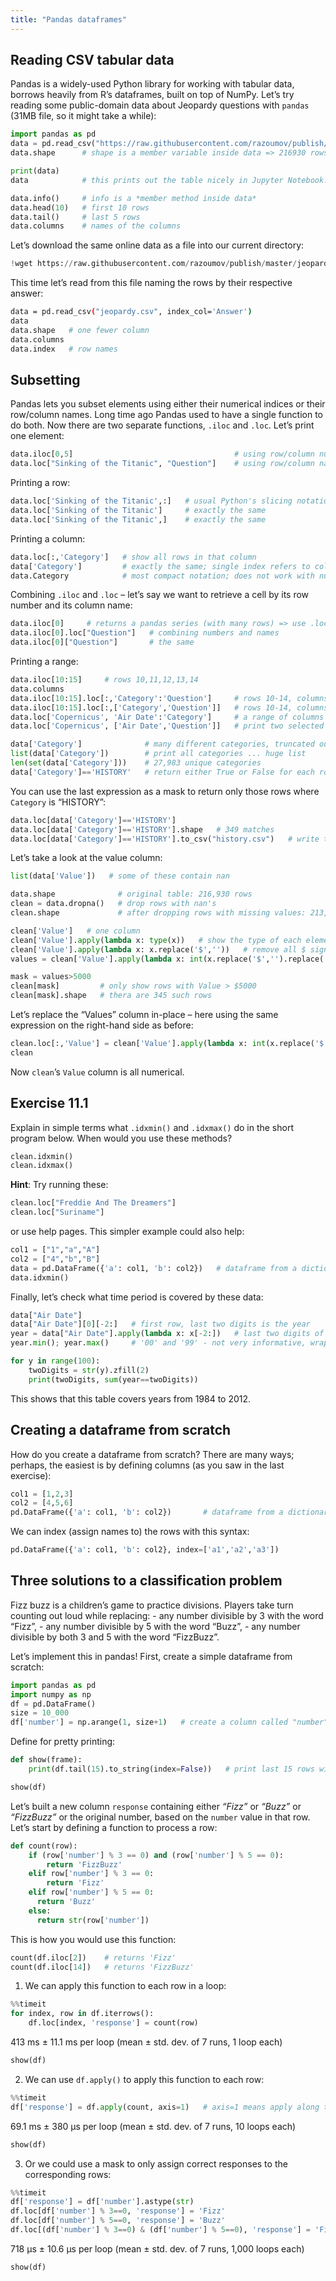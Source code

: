 ```yaml
---
title: "Pandas dataframes"
---
```


## Reading CSV tabular data

Pandas is a widely-used Python library for working with tabular data, borrows heavily from R's dataframes,
built on top of NumPy. Let's try reading some public-domain data about Jeopardy questions with `pandas` (31MB
file, so it might take a while):

```py
import pandas as pd
data = pd.read_csv("https://raw.githubusercontent.com/razoumov/publish/master/jeopardy.csv")
data.shape      # shape is a member variable inside data => 216930 rows, 7 columns

print(data)
data            # this prints out the table nicely in Jupyter Notebook!

data.info()     # info is a *member method inside data*
data.head(10)   # first 10 rows
data.tail()     # last 5 rows
data.columns    # names of the columns
```

Let's download the same online data as a file into our current directory:

```py
!wget https://raw.githubusercontent.com/razoumov/publish/master/jeopardy.csv
```

This time let's read from this file naming the rows by their respective answer:

```sh
data = pd.read_csv("jeopardy.csv", index_col='Answer')
data
data.shape   # one fewer column
data.columns
data.index   # row names
```

## Subsetting

Pandas lets you subset elements using either their numerical indices or their row/column names. Long time ago
Pandas used to have a single function to do both. Now there are two separate functions, `.iloc` and
`.loc`. Let's print one element:

```py
data.iloc[0,5]                                    # using row/column numbers
data.loc["Sinking of the Titanic", "Question"]    # using row/column names
```

Printing a row:

```py
data.loc['Sinking of the Titanic',:]   # usual Python's slicing notation - show all columns in that row
data.loc['Sinking of the Titanic']     # exactly the same
data.loc['Sinking of the Titanic',]    # exactly the same
```

Printing a column:

```py
data.loc[:,'Category']   # show all rows in that column
data['Category']         # exactly the same; single index refers to columns
data.Category            # most compact notation; does not work with numerical-only names
```

Combining `.iloc` and `.loc` -- let's say we want to retrieve a cell by its row number and its column name:

```py
data.iloc[0]     # returns a pandas series (with many rows) => use .loc to select its row
data.iloc[0].loc["Question"]   # combining numbers and names
data.iloc[0]["Question"]       # the same
```

Printing a range:
```py
data.iloc[10:15]     # rows 10,11,12,13,14
data.columns
data.iloc[10:15].loc[:,'Category':'Question']     # rows 10-14, columns 'Category' - 'Question'
data.iloc[10:15].loc[:,['Category','Question']]   # rows 10-14, columns 'Category' and 'Question'
data.loc['Copernicus', 'Air Date':'Category']     # a range of columns ... why so many lines?
data.loc['Copernicus', ['Air Date','Question']]   # print two selected columns
```

```py
data['Category']              # many different categories, truncated output ...
list(data['Category'])        # print all categories ... huge list
len(set(data['Category']))    # 27,983 unique categories
data['Category']=='HISTORY'   # return either True or False for each row
```

You can use the last expression as a mask to return only those rows where `Category` is "HISTORY":

```py
data.loc[data['Category']=='HISTORY']
data.loc[data['Category']=='HISTORY'].shape   # 349 matches
data.loc[data['Category']=='HISTORY'].to_csv("history.csv")   # write to a file
```

Let's take a look at the value column:

```py
list(data['Value'])   # some of these contain nan

data.shape              # original table: 216,930 rows
clean = data.dropna()   # drop rows with nan's
clean.shape             # after dropping rows with missing values: 213,144 rows

clean['Value']   # one column
clean['Value'].apply(lambda x: type(x))   # show the type of each element (fixed for each column)
clean['Value'].apply(lambda x: x.replace('$',''))   # remove all $ signs
values = clean['Value'].apply(lambda x: int(x.replace('$','').replace(',','')))

mask = values>5000
clean[mask]         # only show rows with Value > $5000
clean[mask].shape   # thera are 345 such rows
```

Let's replace the "Values" column in-place -- here using the same expression on the right-hand side as before:

```py
clean.loc[:,'Value'] = clean['Value'].apply(lambda x: int(x.replace('$','').replace(',','')))
clean
```

Now `clean`'s `Value` column is all numerical.





::: {.callout-caution collapse="true"}
## Exercise 11.1
Explain in simple terms what `.idxmin()` and `.idxmax()` do in the short program below. When would you use these
methods?
```py
clean.idxmin()
clean.idxmax()
```
**Hint**: Try running these:
```py
clean.loc["Freddie And The Dreamers"]
clean.loc["Suriname"]
```
or use help pages. This simpler example could also help:
```py
col1 = ["1","a","A"]
col2 = ["4","b","B"]
data = pd.DataFrame({'a': col1, 'b': col2})   # dataframe from a dictionary
data.idxmin()
```
:::

<!-- These return the row names with min and max in each column. -->





<!-- {{< question num=11.x >}} -->
<!-- Explain in simple terms what `.describe()` does. -->
<!-- {{< /question >}} -->







Finally, let's check what time period is covered by these data:

```py
data["Air Date"]
data["Air Date"][0][-2:]   # first row, last two digits is the year
year = data["Air Date"].apply(lambda x: x[-2:])   # last two digits of the year from all rows
year.min(); year.max()     # '00' and '99' - not very informative, wraps at the turn of the century

for y in range(100):
    twoDigits = str(y).zfill(2)
    print(twoDigits, sum(year==twoDigits))
```

This shows that this table covers years from 1984 to 2012.







## Creating a dataframe from scratch

How do you create a dataframe from scratch? There are many ways; perhaps, the easiest is by defining columns
(as you saw in the last exercise):

```py
col1 = [1,2,3]
col2 = [4,5,6]
pd.DataFrame({'a': col1, 'b': col2})       # dataframe from a dictionary
```

We can index (assign names to) the rows with this syntax:

```py
pd.DataFrame({'a': col1, 'b': col2}, index=['a1','a2','a3'])
```






## Three solutions to a classification problem

<!-- idea from https://youtu.be/SAFmrTnEHLg -->

Fizz buzz is a children's game to practice divisions. Players take turn counting out loud while replacing:
- any number divisible by 3 with the word "Fizz",
- any number divisible by 5 with the word "Buzz",
- any number divisible by both 3 and 5 with the word "FizzBuzz".

Let's implement this in pandas! First, create a simple dataframe from scratch:

```py
import pandas as pd
import numpy as np
df = pd.DataFrame()
size = 10_000
df['number'] = np.arange(1, size+1)   # create a column called "number" containing 1,2,...,size
```

Define for pretty printing:

```py
def show(frame):
    print(df.tail(15).to_string(index=False))   # print last 15 rows without the row index

show(df)
```

Let's built a new column `response` containing either *"Fizz"* or *"Buzz"* or *"FizzBuzz"* or the original
number, based on the `number` value in that row. Let's start by defining a function to process a row:

```py
def count(row):
    if (row['number'] % 3 == 0) and (row['number'] % 5 == 0):
        return 'FizzBuzz'
    elif row['number'] % 3 == 0:
        return 'Fizz'
    elif row['number'] % 5 == 0:
      return 'Buzz'
    else:
      return str(row['number'])
```

This is how you would use this function:

```py
count(df.iloc[2])    # returns 'Fizz'
count(df.iloc[14])   # returns 'FizzBuzz'
```

(1) We can apply this function to each row in a loop:

```py
%%timeit
for index, row in df.iterrows():
    df.loc[index, 'response'] = count(row)
```
413 ms ± 11.1 ms per loop (mean ± std. dev. of 7 runs, 1 loop each)
```py
show(df)
```

(2) We can use `df.apply()` to apply this function to each row:

```py
%%timeit
df['response'] = df.apply(count, axis=1)   # axis=1 means apply along the column
```
69.1 ms ± 380 µs per loop (mean ± std. dev. of 7 runs, 10 loops each)
```py
show(df)
```

(3) Or we could use a mask to only assign correct responses to the corresponding rows:

```py
%%timeit
df['response'] = df['number'].astype(str)
df.loc[df['number'] % 3==0, 'response'] = 'Fizz'
df.loc[df['number'] % 5==0, 'response'] = 'Buzz'
df.loc[(df['number'] % 3==0) & (df['number'] % 5==0), 'response'] = 'FizzBuzz'
```
718 µs ± 10.6 µs per loop (mean ± std. dev. of 7 runs, 1,000 loops each)
```py
show(df)
```
